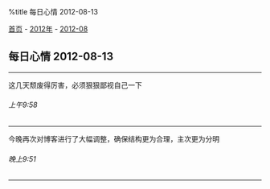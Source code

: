 %title 每日心情 2012-08-13

[[../../../index|首页]] - [[../index|2012年]] - [[index|2012-08]]
==每日心情 2012-08-13==
----
这几天颓废得厉害，必须狠狠鄙视自己一下
======上午9:58======
----
今晚再次对博客进行了大幅调整，确保结构更为合理，主次更为分明
======晚上9:51======
----
